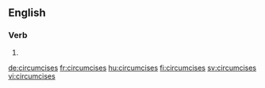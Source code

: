 ==English==

===Verb===
{{head|en|verb form}}

# {{en-third-person singular of|circumcise}}

[[de:circumcises]]
[[fr:circumcises]]
[[hu:circumcises]]
[[fi:circumcises]]
[[sv:circumcises]]
[[vi:circumcises]]